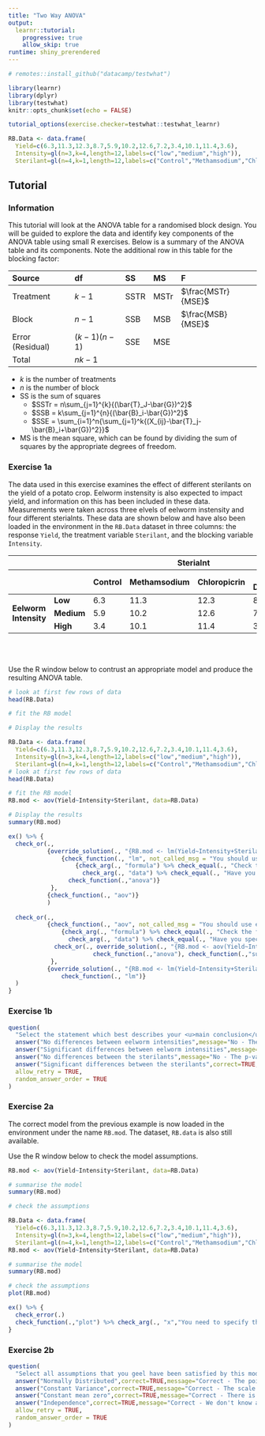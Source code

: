 ```yaml
---
title: "Two Way ANOVA"
output: 
  learnr::tutorial:
    progressive: true
    allow_skip: true
runtime: shiny_prerendered
---
```


```r
# remotes::install_github("datacamp/testwhat")

library(learnr)
library(dplyr)
library(testwhat)
knitr::opts_chunk$set(echo = FALSE)

tutorial_options(exercise.checker=testwhat::testwhat_learnr)

RB.Data <- data.frame(
  Yield=c(6.3,11.3,12.3,8.7,5.9,10.2,12.6,7.2,3.4,10.1,11.4,3.6),
  Intensity=gl(n=3,k=4,length=12,labels=c("low","medium","high")),
  Sterilant=gl(n=4,k=1,length=12,labels=c("Control","Methamsodium","Chloropicrin","Carbon Disulphide")))
```

## Tutorial

### Information
This tutorial will look at the ANOVA table for a randomised block design. You will be guided to explore the data and identify key components of the ANOVA table using small R exercises. Below is a summary of the ANOVA table and its components. Note the additional row in this table for the blocking factor:

|Source|df|SS|MS|F|
|:-----|:-|:-|:-|:-|
|Treatment|$k-1$|SSTR|MSTr|$\frac{MSTr}{MSE}$|
|Block|$n-1$|SSB|MSB|$\frac{MSB}{MSE}$|
|Error (Residual)|$(k-1)(n-1)$|SSE|MSE||
|Total|$nk-1$||||

- $k$ is the number of treatments
- $n$ is the number of block
- SS is the sum of squares
  - $SSTr = n\sum_{j=1}^{k}{(\bar{T}_J-\bar{G})^2}$
  - $SSB = k\sum_{j=1}^{n}{(\bar{B}_i-\bar{G})^2}$
  - $SSE = \sum_{i=1}^n{\sum_{j=1}^k{(X_{ij}-\bar{T}_j-\bar{B}_i+\bar{G})^2}}$
- MS is the mean square, which can be found by dividing the sum of squares by the appropriate degrees of freedom.

### Exercise 1a
The data used in this exercise examines the effect of different sterilants on the yield of a potato crop. Eelworm instensity is also expected to impact yield, and information on this has been included in these data. Measurements were taken across three elvels of eelworm instensity and four different sterialnts. These data are shown below and have also been loaded in the environment in the `RB.Data` dataset in three columns: the response `Yield`, the treatment variable `Sterilant`, and the blocking variable `Intensity`.

```{=html}
<table style="width:100%">
  <thead>
    <tr>
      <th colspan="2"> </th>
      <th colspan="4">Sterialnt</th>
    </tr>
    <tr>
      <th colspan="2"> </th>
      <th>Control</th>
      <th>Methamsodium</th>
      <th>Chloropicrin</th>
      <th>Carbon Disulphide</th>
    </tr>
  </thead>
  <tbody>
    <tr>
      <td rowspan="3"><b>Eelworm Intensity</b></td>
      <td><b>Low</b></td>
      <td>6.3</td>
      <td>11.3</td>
      <td>12.3</td>
      <td>8.7</td>
    </tr>
    <tr>
      <td><b>Medium</b></td>
      <td>5.9</td>
      <td>10.2</td>
      <td>12.6</td>
      <td>7.2</td>
    </tr>
    <tr>
      <td><b>High</b></td>
      <td>3.4</td>
      <td>10.1</td>
      <td>11.4</td>
      <td>3.6</td>
    </tr>
  </tbody>
</table>
<br>
<br>
```



Use the R window below to contrust an appropriate model and produce the resulting ANOVA table.

```r
# look at first few rows of data
head(RB.Data)

# fit the RB model

# Display the results

```

```r
RB.Data <- data.frame(
  Yield=c(6.3,11.3,12.3,8.7,5.9,10.2,12.6,7.2,3.4,10.1,11.4,3.6),
  Intensity=gl(n=3,k=4,length=12,labels=c("low","medium","high")),
  Sterilant=gl(n=4,k=1,length=12,labels=c("Control","Methamsodium","Chloropicrin","Carbon Disulphide")))
# look at first few rows of data
head(RB.Data)

# fit the RB model
RB.mod <- aov(Yield~Intensity+Sterilant, data=RB.Data)

# Display the results
summary(RB.mod)
```

```r
ex() %>% {
  check_or(.,
           {override_solution(., "{RB.mod <- lm(Yield~Intensity+Sterilant, data=RB.Data); anova(RB.mod)}") %>%
               {check_function(., "lm", not_called_msg = "You should use either aov() or lm() to fit the model") %>%
                   {check_arg(., "formula") %>% check_equal(., "Check the formula specified in the lm() function. You should have your response on the left and the two factors on the right hand side")
                     check_arg(., "data") %>% check_equal(., "Have you specified the data set correctly?")}
                 check_function(.,"anova")}
            },
           {check_function(., "aov")}
           )
  
  check_or(., 
           {check_function(., "aov", not_called_msg = "You should use either aov() or lm() to fit the model") %>%
               {check_arg(., "formula") %>% check_equal(., "Check the formula specified in the aov() function. You should have your response on the left and the two factors on the right hand side")
                 check_arg(., "data") %>% check_equal(., "Have you specified the data set correctly?")}
             check_or(., override_solution(., "{RB.mod <- aov(Yield~Intensity+Sterilant, data=RB.Data); anova(RB.mod)}") %>%
                        check_function(.,"anova"), check_function(.,"summary"))
            },
           {override_solution(., "{RB.mod <- lm(Yield~Intensity+Sterilant, data=RB.Data); anova(RB.mod)}") %>% 
               check_function(., "lm")}
  )
}
```

### Exercise 1b

```r
question(
  "Select the statement which best describes your <u>main conclusion</u> from the above analysis.",
  answer("No differences between eelworm intensities",message="No - The intensity effect is significant, however this is not our primary interest since we expected differences in yield between the different eelworm intensities prior to conducting the experiment"),
  answer("Significant differences between eelworm intensities",message="No - The intensity effect is significant, however this is not our primary interest since we expected differences in yield between the different eelworm intensities prior to conducting the experiment"),
  answer("No differences between the sterilants",message="No - The p-value for the test is 0.0006 which indicates that there is some difference in the effectiveness of the sterilants"),
  answer("Significant differences between the sterilants",correct=TRUE,message="Correct - The p-value for the test is 0.0006 which indicates that there is some difference in the effectiveness of the sterilants"),
  allow_retry = TRUE,
  random_answer_order = TRUE
)
```

### Exercise 2a
The correct model from the previous example is now loaded in the environment under the name `RB.mod`. The dataset, `RB.data` is also still available.

Use the R window below to check the model assumptions.
```r
RB.mod <- aov(Yield~Intensity+Sterilant, data=RB.Data)
```


```r
# summarise the model
summary(RB.mod)

# check the assumptions

```

```r
RB.Data <- data.frame(
  Yield=c(6.3,11.3,12.3,8.7,5.9,10.2,12.6,7.2,3.4,10.1,11.4,3.6),
  Intensity=gl(n=3,k=4,length=12,labels=c("low","medium","high")),
  Sterilant=gl(n=4,k=1,length=12,labels=c("Control","Methamsodium","Chloropicrin","Carbon Disulphide")))
RB.mod <- aov(Yield~Intensity+Sterilant, data=RB.Data)

# summarise the model
summary(RB.mod)

# check the assumptions
plot(RB.mod)
```

```r
ex() %>% { 
  check_error(.)
  check_function(.,"plot") %>% check_arg(., "x","You need to specify the model")
}
```

### Exercise 2b
```r
question(
  "Select all assumptions that you geel have been satisfied by this model.",
  answer("Normally Distributed",correct=TRUE,message="Correct - The point approximately follow the reference line in the Q-Q plot"),
  answer("Constant Variance",correct=TRUE,message="Correct - The scale vs location plot shows no obvious trend, and there is no obvious change in spread in the plot of residuals vs fitted values so this assumption has been satisfied"),
  answer("Constant mean zero",correct=TRUE,message="Correct - There is no obvious trend in the residuals vs fitted values plot which indicates that this assumption has been satisfied"),
  answer("Independence",correct=TRUE,message="Correct - We don't know anything about the order in which these observations were collected, but there is nothing about the design that suggests that there might be independence"),
  allow_retry = TRUE,
  random_answer_order = TRUE
)
```


